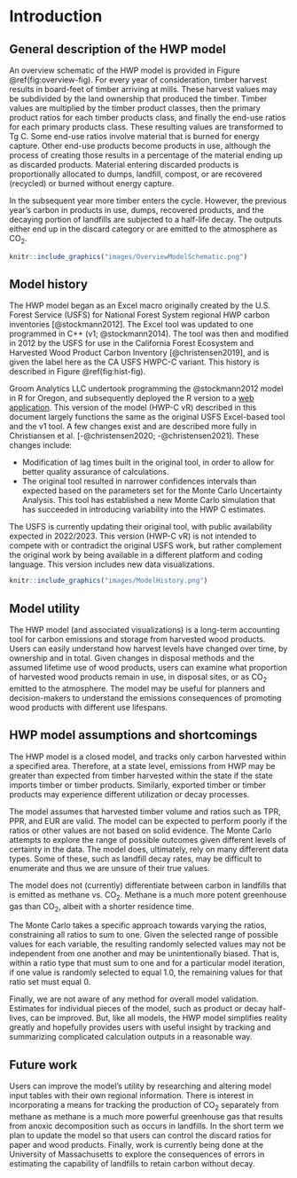 # Introduction  {#int}

## General description of the HWP model    {#int-gen}

An overview schematic of the HWP model is provided in Figure \@ref(fig:overview-fig). For every year of consideration, timber harvest results in board-feet of timber arriving at mills.  These harvest values may be subdivided by the land ownership that produced the timber.  Timber values are multiplied by the timber product classes, then the primary product ratios for each timber products class, and finally the end-use ratios for each primary products class.  These resulting values are transformed to Tg C.  Some end-use ratios involve material that is burned for energy capture.  Other end-use products become products in use, although the process of creating those results in a percentage of the material ending up as discarded products.  Material entering discarded products is proportionally allocated to dumps, landfill, compost, or are recovered (recycled) or burned without energy capture.  

In the subsequent year more timber enters the cycle. However, the previous year’s carbon in products in use, dumps, recovered products, and the decaying portion of landfills are subjected to a half-life decay.  The outputs either end up in the discard category or are emitted to the atmosphere as CO$_2$. 

 


```r
knitr::include_graphics("images/OverviewModelSchematic.png")
```


## Model history   {#int-hist}

The HWP model began as an Excel macro originally created by the U.S. Forest Service (USFS) for National Forest System regional HWP carbon inventories [@stockmann2012].  The Excel tool was updated to one programmed in C++ (v1; @stockmann2014).  The tool was then and modified in 2012 by the USFS for use in the California Forest Ecosystem and Harvested Wood Product Carbon Inventory [@christensen2019], and is given the label here as the CA USFS HWPC-C variant.  This history is described in Figure \@ref(fig:hist-fig).   

Groom Analytics LLC undertook programming the @stockmann2012 model in R for Oregon, and subsequently deployed the R version to a [web application](https://groomanalyticsllc.shinyapps.io/HWP_Shared_Test/).  This version of the model (HWP-C vR) described in this document largely functions the same as the original USFS Excel-based tool and the v1 tool.   A few changes exist and are described more fully in Christiansen et al. [-@christensen2020; -@christensen2021]. These  changes include:  

* Modification of lag times built in the original tool, in order to allow for better quality assurance of calculations.  
*	The original tool resulted in narrower confidences intervals than expected based on the parameters set for the Monte Carlo Uncertainty Analysis. This tool has established a new Monte Carlo simulation that has succeeded in introducing variability into the HWP C estimates.  

The USFS is currently updating their original tool, with public availability expected in 2022/2023. This version (HWP-C vR) is not intended to compete with or contradict the original USFS work, but rather complement the original work by being available in a different platform and coding language. This version includes new data visualizations.     


```r
knitr::include_graphics("images/ModelHistory.png")
```


## Model utility    {#int-util}

The HWP model (and associated visualizations) is a long-term accounting tool for carbon emissions and storage from harvested wood products.  Users can easily understand how harvest levels have changed over time, by ownership and in total.  Given changes in disposal methods and the assumed lifetime use of wood products, users can examine what proportion of harvested wood products remain in use, in disposal sites, or as CO$_2$ emitted to the atmosphere.  The model may be useful for planners and decision-makers to understand the emissions consequences of promoting wood products with different use lifespans.    

## HWP model assumptions and shortcomings    {#int-assump}

The HWP model is a closed model, and tracks only carbon harvested within a specified area.  Therefore, at a state level, emissions from HWP may be greater than expected from timber harvested within the state if the state imports timber or timber products.  Similarly, exported timber or timber products may experience different utilization or decay processes.    

The model assumes that harvested timber volume and ratios such as TPR, PPR, and EUR are valid.  The model can be expected to perform poorly if the ratios or other values are not based on solid evidence. The Monte Carlo attempts to explore the range of possible outcomes given different levels of certainty in the data.  The model does, ultimately, rely on many different data types.  Some of these, such as landfill decay rates, may be difficult to enumerate and thus we are unsure of their true values.    

The model does not (currently) differentiate between carbon in landfills that is emitted as methane vs. CO$_2$.  Methane is a much more potent greenhouse gas than CO$_2$, albeit with a shorter residence time.   

The Monte Carlo takes a specific approach towards varying the ratios, constraining all ratios to sum to one.  Given the selected range of possible values for each variable, the resulting randomly selected values may not be independent from one another and may be unintentionally biased.  That is, within a ratio type that must sum to one and for a particular model iteration, if one value is randomly selected to equal 1.0, the remaining values for that ratio set must equal 0.    

Finally, we are not aware of any method for overall model validation.  Estimates for individual pieces of the model, such as product or decay half-lives, can be improved.  But, like all models, the HWP model simplifies reality greatly and hopefully provides users with useful insight by tracking and summarizing complicated calculation outputs in a reasonable way.    

## Future work    {#int-future}

Users can improve the model’s utility by researching and altering model input tables with their own regional information.  There is interest in incorporating a means for tracking the production of CO$_2$ separately from methane as methane is a much more powerful greenhouse gas that results from anoxic decomposition such as occurs in landfills.  In the short term we plan to update the model so that users can control the discard ratios for paper and wood products.  Finally, work is currently being done at the University of Massachusetts  to explore the consequences of errors in estimating the capability of landfills to retain carbon without decay.    
